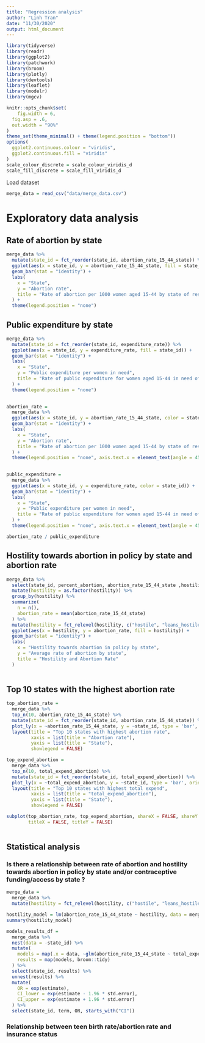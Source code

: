 ```yaml
---
title: "Regression analysis"
author: "Linh Tran"
date: "11/30/2020"
output: html_document
---
```


```r
library(tidyverse)
library(readr)
library(ggplot2)
library(patchwork)
library(broom)
library(plotly)
library(devtools)
library(leaflet)
library(modelr)
library(mgcv)

knitr::opts_chunk$set(
	fig.width = 6, 
  fig.asp = .6,
  out.width = "90%"
)
theme_set(theme_minimal() + theme(legend.position = "bottom"))
options(
  ggplot2.continuous.colour = "viridis",
  ggplot2.continuous.fill = "viridis"
)
scale_colour_discrete = scale_colour_viridis_d
scale_fill_discrete = scale_fill_viridis_d
```

Load dataset

```r
merge_data = read_csv("data/merge_data.csv")
```

# Exploratory data analysis

## Rate of abortion by state

```r
merge_data %>% 
  mutate(state_id = fct_reorder(state_id, abortion_rate_15_44_state)) %>% 
  ggplot(aes(x = state_id, y = abortion_rate_15_44_state, fill = state_id)) +
  geom_bar(stat = "identity") +
  labs(
    x = "State",
    y = "Abortion rate",
    title = "Rate of abortion per 1000 women aged 15-44 by state of residence"
  ) +
  theme(legend.position = "none")
```

## Public expenditure by state

```r
merge_data %>% 
  mutate(state_id = fct_reorder(state_id, expenditure_rate)) %>% 
  ggplot(aes(x = state_id, y = expenditure_rate, fill = state_id)) +
  geom_bar(stat = "identity") +
  labs(
    x = "State",
    y = "Public expenditure per women in need",
    title = "Rate of public expenditure for women aged 15-44 in need of contraception"
  ) +
  theme(legend.position = "none")
  
```


```r
abortion_rate = 
  merge_data %>% 
  ggplot(aes(x = state_id, y = abortion_rate_15_44_state, color = state_id)) +
  geom_bar(stat = "identity") +
  labs(
    x = "State",
    y = "Abortion rate",
    title = "Rate of abortion per 1000 women aged 15-44 by state of residence"
  ) +
  theme(legend.position = "none", axis.text.x = element_text(angle = 45, hjust = 1)) 
 

public_expenditure =
  merge_data %>% 
  ggplot(aes(x = state_id, y = expenditure_rate, color = state_id)) +
  geom_bar(stat = "identity") +
  labs(
    x = "State",
    y = "Public expenditure per women in need",
    title = "Rate of public expenditure for women aged 15-44 in need of contraception"
  ) +
  theme(legend.position = "none", axis.text.x = element_text(angle = 45, hjust = 1))

abortion_rate / public_expenditure
```

## Hostility towards abortion in policy by state and abortion rate

```r
merge_data %>% 
  select(state_id, percent_abortion, abortion_rate_15_44_state ,hostility) %>% 
  mutate(hostility = as.factor(hostility)) %>% 
  group_by(hostility) %>% 
  summarize(
    n = n(),
    abortion_rate = mean(abortion_rate_15_44_state)
  ) %>% 
  mutate(hostility = fct_relevel(hostility, c("hostile", "leans_hostile", "middle_ground", "leans_supportive", "supportive"))) %>% 
  ggplot(aes(x = hostility, y = abortion_rate, fill = hostility)) +
  geom_bar(stat = "identity") + 
  labs(
    x = "Hostility towards abortion in policy by state",
    y = "Average rate of abortion by state",
    title = "Hostility and Abortion Rate"
  )
  
```


## Top 10 states with the highest abortion rate

```r
top_abortion_rate =
  merge_data %>% 
  top_n(10, abortion_rate_15_44_state) %>% 
  mutate(state_id = fct_reorder(state_id, abortion_rate_15_44_state)) %>% 
  plot_ly(x = ~abortion_rate_15_44_state, y = ~state_id, type = 'bar', orientation = 'h', width = 900, height = 700, marker = list(color = c('rgba(222,45,38,1)', 'rgba(222,45,38,1)', 'rgba(222,45,38,1)', 'rgba(204,204,204,1)', 'rgba(204,204,204,1)', 'rgba(222,45,38,1)', 'rgba(204,204,204,1)', 'rgba(204,204,204,1)', 'rgba(204,204,204,1)', 'rgba(204,204,204,1)'))) %>% 
  layout(title = "Top 10 states with highest abortion rate",
         xaxis = list(title = "Abortion rate"),
         yaxis = list(title = "State"),
         showlegend = FALSE)

top_expend_abortion = 
  merge_data %>% 
  top_n(10, total_expend_abortion) %>% 
  mutate(state_id = fct_reorder(state_id, total_expend_abortion)) %>% 
  plot_ly(x = ~total_expend_abortion, y = ~state_id, type = 'bar', orientation = 'h', width = 900, height = 700, marker = list(color = c('rgba(222,45,38,1)', 'rgba(222,45,38,1)', 'rgba(204,204,204,1)',  'rgba(222,45,38,1)',  'rgba(222,45,38,1)', 'rgba(204,204,204,1)', 'rgba(204,204,204,1)', 'rgba(204,204,204,1)', 'rgba(204,204,204,1)', 'rgba(204,204,204,1)'))) %>% 
  layout(title = "Top 10 states with highest total expend",
         xaxis = list(title = "total_expend_abortion"),
         yaxis = list(title = "State"),
         showlegend = FALSE)

subplot(top_abortion_rate, top_expend_abortion, shareX = FALSE, shareY = FALSE,
        titleX = FALSE, titleY = FALSE)
  
```


## Statistical analysis

### Is there a relationship between rate of abortion and hostility towards abortion in policy by state and/or contraceptive funding/access by state ?

```r
merge_data = 
  merge_data %>% 
  mutate(hostility = fct_relevel(hostility, c("hostile", "leans_hostile", "middle_ground", "leans_supportive", "supportive")))

hostility_model = lm(abortion_rate_15_44_state ~ hostility, data = merge_data)
summary(hostility_model)
```



```r
models_results_df = 
  merge_data %>% 
  nest(data = -state_id) %>% 
  mutate(
    models = map(.x = data, ~glm(abortion_rate_15_44_state ~ total_expend_abortion + counties_no_provider, data = .x, family = binomial)),
    results = map(models, broom::tidy)
  ) %>% 
  select(state_id, results) %>% 
  unnest(results) %>% 
  mutate(
    OR = exp(estimate),
    CI_lower = exp(estimate - 1.96 * std.error),
    CI_upper = exp(estimate + 1.96 * std.error)
  ) %>% 
  select(state_id, term, OR, starts_with("CI"))

```


### Relationship between teen birth rate/abortion rate and insurance status

